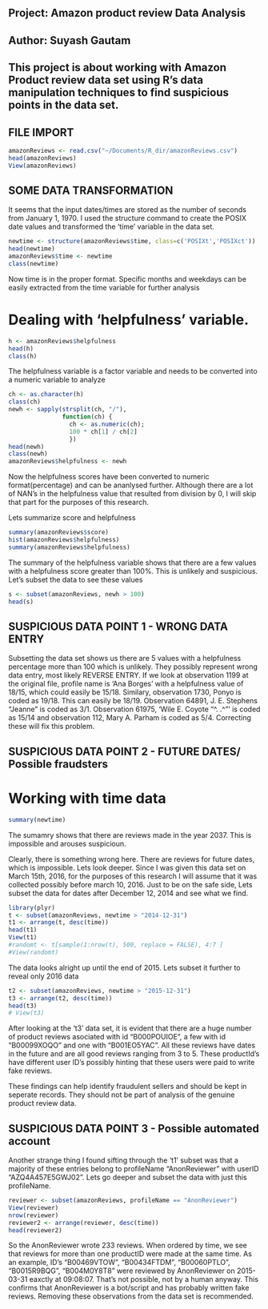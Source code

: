 
## Project: Amazon product review Data Analysis
## Author: Suyash Gautam
## This project is about working with Amazon Product review data set using R's data manipulation techniques to find suspicious points in the data set.


## FILE IMPORT

```r
amazonReviews <- read.csv("~/Documents/R_dir/amazonReviews.csv")
head(amazonReviews)
View(amazonReviews)
```

## SOME DATA TRANSFORMATION

It seems that the input dates/times are stored as the number of seconds from January 1, 1970.
I used the structure command to create the POSIX date values and 
transformed the 'time' variable in the data set.

```r
newtime <- structure(amazonReviews$time, class=c('POSIXt','POSIXct'))
head(newtime)
amazonReviews$time <- newtime
class(newtime)
```


Now time is in the proper format. Specific months and weekdays can be easily extracted from the time variable for further analysis


# Dealing with 'helpfulness' variable.

```r
h <- amazonReviews$helpfulness
head(h)
class(h)
```

The helpfulness variable is a factor variable and needs to be converted into a numeric variable to analyze

```r
ch <- as.character(h)
class(ch)
newh <- sapply(strsplit(ch, "/"), 
               function(ch) { 
                 ch <- as.numeric(ch); 
                 100 * ch[1] / ch[2]
                 })     
head(newh)
class(newh)
amazonReviews$helpfulness <- newh
```

Now the helpfulness scores have been converted to numeric format(percentage) and can be ananlysed further. Although there are a lot of NAN's in the helpfulness value that resulted from division by 0, I will skip that part for the purposes of this research.

Lets summarize score and helpfulness

```r
summary(amazonReviews$score)
hist(amazonReviews$helpfulness)
summary(amazonReviews$helpfulness)
```

The summary of the helpfulness variable shows that there are a few values with a helpfulness score greater 
than 100%. This is unlikely and suspicious. Let's subset the data to see these values 

```r
s <- subset(amazonReviews, newh > 100)
head(s)
```

## SUSPICIOUS DATA POINT 1 - WRONG DATA ENTRY

Subsetting the data set shows us there are 5 values with a helpfulness percentage 
more than 100 which is unlikely. They possibly represent wrong data entry, most likely REVERSE ENTRY.
If we look at observation 1199 at the original file, profile name is 'Ana Borges' with a helpfulness value of 18/15, which could easily be 15/18. Similary, observation 1730, Ponyo is coded as 19/18. This can easily be 18/19. Observation 64891, J. E. Stephens "Jeanne" is coded as 3/1. Observation 61975, 'Wile E. Coyote "^. .^"' is coded as 15/14 and observation 112,  Mary A. Parham is coded as 5/4. Correcting these will fix this problem.


## SUSPICIOUS DATA POINT 2 - FUTURE DATES/ Possible fraudsters 
# Working with time data

```r
summary(newtime)
```

The sumamry shows that there are reviews made in the year 2037. This is impossible and arouses suspicioun.

Clearly, there is something wrong here. There are reviews for future dates, which is impossible. Lets look deeper. Since I was given this data set on March 15th, 2016, for the purposes of this research I will assume 
that it was collected possibly before march 10, 2016. Just to be on the safe side, Lets subset the data for dates after December 12, 2014 and see what we find.

```r
library(plyr)
t <- subset(amazonReviews, newtime > "2014-12-31")
t1 <- arrange(t, desc(time))
head(t1)
View(t1)
#randomt <- t[sample(1:nrow(t), 500, replace = FALSE), 4:7 ]
#View(randomt)
```

The data looks alright up until the end of 2015. Lets subset it further to reveal only 2016 data

```r
t2 <- subset(amazonReviews, newtime > "2015-12-31")
t3 <- arrange(t2, desc(time))
head(t3)
# View(t3)
```
 
After looking at the 't3' data set, it is evident that there are a huge number of product reviews asociated
with id "B000POUIOE", a few with id "B00099XOQO" and one with "B001EO5YAC". All these reviews have dates in the future and are all good reviews ranging from 3 to 5. These productId's have different user ID's possibly hinting that these users were paid to write fake reviews.

These findings can help identify fraudulent sellers and should be kept in seperate records. They should not be part of analysis of the genuine product review data.  


## SUSPICIOUS DATA POINT 3 - Possible automated account

Another strange thing I found sifting through the 't1' subset was that a majority of these entries belong to profileName "AnonReviewer" with userID "AZQ4A457E5GWJ02". 
Lets go deeper and subset the data with just this profileName.

```r
reviewer <- subset(amazonReviews, profileName == "AnonReviewer")
View(reviewer)
nrow(reviewer)
reviewer2 <- arrange(reviewer, desc(time))
head(reviewer2)
```




So the AnonReviewer wrote 233 reviews. When ordered by time, we see that reviews for more than one 
productID were made at the same time. As an example, ID's "B00469VTOW", "B00434FTDM", "B00060PTLO",
"B0015R9BQG", "B004M0Y8T8" were reviewed by AnonReviewer on 2015-03-31 eaxctly at 09:08:07.
That's not possible, not by a human anyway. This confirms that AnonReviewer is a bot/script and has probably written fake reviews. Removing these observations from the data set is recommended. 








